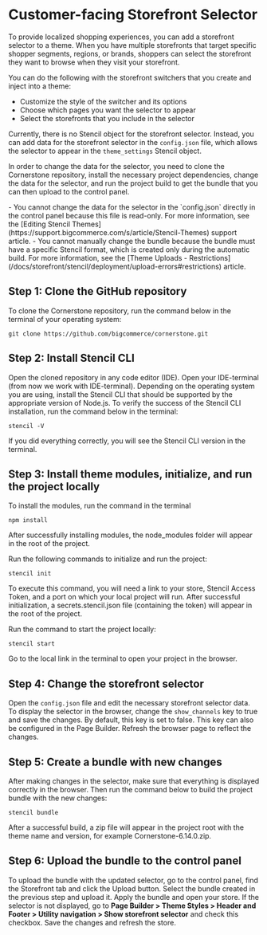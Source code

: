 # Customer-facing Storefront Selector

To provide localized shopping experiences, you can add a storefront selector to a theme. 
When you have multiple storefronts that target specific shopper segments, regions, or brands, shoppers can select the storefront they want to browse when they visit your storefront. 

You can do the following with the storefront switchers that you create and inject into a theme:

- Customize the style of the switcher and its options
- Choose which pages you want the selector to appear
- Select the storefronts that you include in the selector 

Currently, there is no Stencil object for the storefront selector. Instead, you can add data for the storefront selector in the `config.json` file, which allows the selector to appear in the `theme_settings` Stencil object.

In order to change the data for the selector, you need to clone the Cornerstone repository, install the necessary project dependencies, change the data for the selector, and run the project build to get the bundle that you can then upload to the control panel.

<Callout type="info">
- You cannot change the data for the selector in the `config.json` directly in the control panel because this file is read-only. For more information, see the [Editing Stencil Themes](https://support.bigcommerce.com/s/article/Stencil-Themes) support article.
- You cannot manually change the bundle because the bundle must have a specific Stencil format, which is created only during the automatic build. For more information, see the [Theme Uploads - Restrictions](/docs/storefront/stencil/deployment/upload-errors#restrictions) article.
</Callout>

## Step 1: Clone the GitHub repository
To clone the Cornerstone repository, run the command below in the terminal of your operating system:

```
git clone https://github.com/bigcommerce/cornerstone.git
```

## Step 2: Install Stencil CLI

Open the cloned repository in any code editor (IDE). Open your IDE-terminal (from now we work with IDE-terminal). Depending on the operating system you are using, install the Stencil CLI that should be supported by the appropriate version of Node.js.
To verify the success of the Stencil CLI installation, run the command below in the terminal:

```
stencil -V
```

If you did everything correctly, you will see the Stencil CLI version in the terminal.



## Step 3: Install theme modules, initialize, and run the project locally

To install the modules, run the command in the terminal

```
npm install
```

After successfully installing modules, the node_modules folder will appear in the root of the project. 

Run the following commands to initialize and run the project:

```
stencil init
```

To execute this command, you will need a link to your store, Stencil Access Token, and a port on which your local project will run. After successful initialization, a secrets.stencil.json file (containing the token) will appear in the root of the project.

Run the command to start the project locally:

```
stencil start
```

Go to the local link in the terminal to open your project in the browser.


## Step 4: Change the storefront selector

Open the `config.json` file and edit the necessary storefront selector data. To display the selector in the browser, change the `show_channels` key to true and save the changes. By default, this key is set to false. This key can also be configured in the Page Builder. Refresh the browser page to reflect the changes.


## Step 5: Create a bundle with new changes

After making changes in the selector, make sure that everything is displayed correctly in the browser. Then run the command below to build the project bundle with the new changes:

```
stencil bundle
```

After a successful build, a zip file will appear in the project root with the theme name and version, for example Cornerstone-6.14.0.zip.


## Step 6: Upload the bundle to the control panel

To upload the bundle with the updated selector, go to the control panel, find the Storefront tab and click the Upload button. Select the bundle created in the previous step and upload it.
Apply the bundle and open your store. If the selector is not displayed, go to **Page Builder > Theme Styles > Header and Footer > Utility navigation > Show storefront selector** and check this checkbox. Save the changes and refresh the store.


